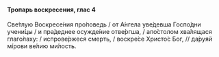 #### Тропарь воскресения, глас 4

Све́тлую Воскресе́ния про́поведь / от А́нгела уве́девша Госпо́дни учени́цы / и пра́деднее осужде́ние отве́ргша, / апо́столом хва́лящася глаго́лаху: / испрове́ржеся смерть, / воскре́се Христо́с Бог, // да́руяй мíрови ве́лию ми́лость.
